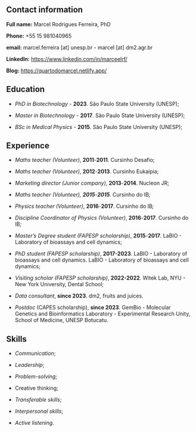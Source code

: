 ## Contact information

**Full name:** Marcel Rodrigues Ferreira, PhD

**Phone:** +55 15 981040965

**email:** marcel.ferreira [at] unesp.br - marcel [at] dm2.agr.br

**LinkedIn:** <https://www.linkedin.com/in/marceelrf/>

**Blog:** <https://quartodomarcel.netlify.app/>

## Education

-   *PhD in Biotechnology* - **2023**. São Paulo State University (UNESP);

-   *Master in Biotechnology* - **2017**. São Paulo State University (UNESP);

-   *BSc in Medical Physics* - **2015**. São Paulo State University (UNESP);

## Experience

-   *Maths teacher (Volunteer)*, **2011**-**2011**. Cursinho Desafio;

-   *Maths teacher (Volunteer)*, **2012**-**2013**. Cursinho Eukaípia;

-   *Marketing director (Junior company)*, **2013**-**2014**. Nucleon JR;

-   *Maths teacher (Volunteer), **2015**-**2015**.* Cursinho do IB*;*

-   *Physics teacher (Volunteer)*, **2016**-**2017**. Cursinho do IB*;*

-   *Discipline Coordinator of Physics (Volunteer)*, **2016**-**2017**. Cursinho do IB*;*

-   *Master's Degree student (FAPESP scholarship)*, **2015**-**2017**. LaBIO - Laboratory of bioassays and cell dynamics;

-   *PhD student (FAPESP scholarship)*, **2017-2023**. LaBIO - Laboratory of bioassays and cell dynamics. LaBIO - Laboratory of bioassays and cell dynamics;

-   *Visiting scholar (FAPESP scholarship)*, **2022-2022**. Witek Lab, NYU - New York University, Dental School;

-   *Data consultant*, **since 2023**. dm2, fruits and juices.

-   *Postdoc* (CAPES scholarship), **since 2023**. GemBio - Molecular Genetics and Bioinformatics Laboratory - Experimental Research Unity, School of Medicine, UNESP Botucatu.

## Skills

-   *Communication*;

-   *Leadership*;

-   *Problem-solving*;

-   Creative thinking;

-   *Transferable skills*;

-   *Interpersonal skills*;

-   *Active listening*.
